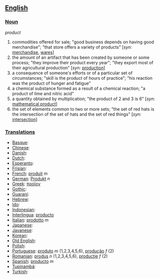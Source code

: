 == [[English]] ==

=== [[Noun]] ===

''product''
# commodities offered for sale; "good business depends on having good merchandise"; "that store offers a variety of products" [''syn:'' [[merchandise]], [[wares]]]
# the amount of an artifact that has been created by someone or some process; "they improve their product every year"; "they export most of their agricultural production" [''syn:'' [[production]]]
# a consequence of someone's efforts or of a particular set of circumstances; "skill is the product of hours of practice"; "his reaction was the product of hunger and fatigue"
# a chemical substance formed as a result of a chemical reaction; "a product of lime and nitric acid"
# a quantity obtained by multiplication; "the product of 2 and 3 is 6" [''syn:'' [[mathematical product]]]
# the set of elements common to two or more sets; "the set of red hats is the intersection of the set of hats and the set of red things" [''syn:'' [[intersection]]]

=== [[Translations]] ===

*[[Basque]]:
*[[Chinese]]:
*[[Danish]]:
*[[Dutch]]:
*[[Esperanto]]:
*[[Frisian]]:
*[[French]]: [[produit]] ''m''
*[[German]]: [[Produkt]] ''n''
*[[Greek]]: [[προϊον]]
*[[Gothic]]:
*[[Guaraní]]:
*[[Hebrew]]:
*[[Ido]]:
*[[Indonesian]]: 
*[[Interlingua]]: [[producto]]
*[[Italian]]: [[prodotto]] ''m''
*[[Japanese]]:
*[[Javanese]]:
*[[Korean]]:
*[[Old English]]:
*[[Polish]]:
*[[Portuguese]]: [[produto]] ''m'' (1,2,3,4,5,6), [[produção]] ''f'' (2)
*[[Romanian]]: [[produs]] ''n'' (1,2,3,4,5,6), [[producţie]] ''f'' (2)
*[[Spanish]]: [[producto]] ''m''
*[[Tupinambá]]:
*[[Turkish]]: